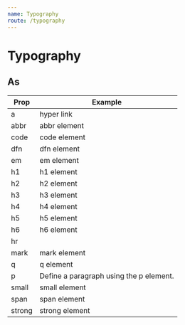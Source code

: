 ```yaml
---
name: Typography
route: /typography
---
```



# Typography

<Props of={Typography} />

## As

<Playground>
  <ThemeProvider>
    <table>
      <thead>
        <tr>
          <th>Prop</th>
          <th>Example</th>
        </tr>
      </thead>
      <tbody>
        <tr>
          <td>a</td>
          <td>
            <Typography href="#" as="a">
              hyper link
            </Typography>
          </td>
        </tr>
        <tr>
          <td>abbr</td>
          <td>
            <Typography as="abbr" title="Abbreviation Component">
              abbr element
            </Typography>
          </td>
        </tr>
        <tr>
          <td>code</td>
          <td>
            <Typography as="code">code element</Typography>
          </td>
        </tr>
        <tr>
          <td>dfn</td>
          <td>
            <Typography as="dfn">dfn element</Typography>
          </td>
        </tr>
        <tr>
          <td>em</td>
          <td>
            <Typography as="em">em element</Typography>
          </td>
        </tr>
        <tr>
          <td>h1</td>
          <td>
            <Typography as="h1">h1 element</Typography>
          </td>
        </tr>
        <tr>
          <td>h2</td>
          <td>
            <Typography as="h2">h2 element</Typography>
          </td>
        </tr>
        <tr>
          <td>h3</td>
          <td>
            <Typography as="h3">h3 element</Typography>
          </td>
        </tr>
        <tr>
          <td>h4</td>
          <td>
            <Typography as="h4">h4 element</Typography>
          </td>
        </tr>
        <tr>
          <td>h5</td>
          <td>
            <Typography as="h5">h5 element</Typography>
          </td>
        </tr>
        <tr>
          <td>h6</td>
          <td>
            <Typography as="h6">h6 element</Typography>
          </td>
        </tr>
        <tr>
          <td>hr</td>
          <td>
            <Typography as="hr" />
          </td>
        </tr>
        <tr>
          <td>mark</td>
          <td>
            <Typography as="mark">mark element</Typography>
          </td>
        </tr>
        <tr>
          <td>q</td>
          <td>
            <Typography as="q">q element</Typography>
          </td>
        </tr>
        <tr>
          <td>p</td>
          <td>
            <Typography as="p">
              Define a paragraph using the p element.
            </Typography>
          </td>
        </tr>
        <tr>
          <td>small</td>
          <td>
            <Typography as="small">small element</Typography>
          </td>
        </tr>
        <tr>
          <td>span</td>
          <td>
            <Typography as="span">span element</Typography>
          </td>
        </tr>
        <tr>
          <td>strong</td>
          <td>
            <Typography as="strong">strong element</Typography>
          </td>
        </tr>
      </tbody>
    </table>
  </ThemeProvider>
</Playground>
